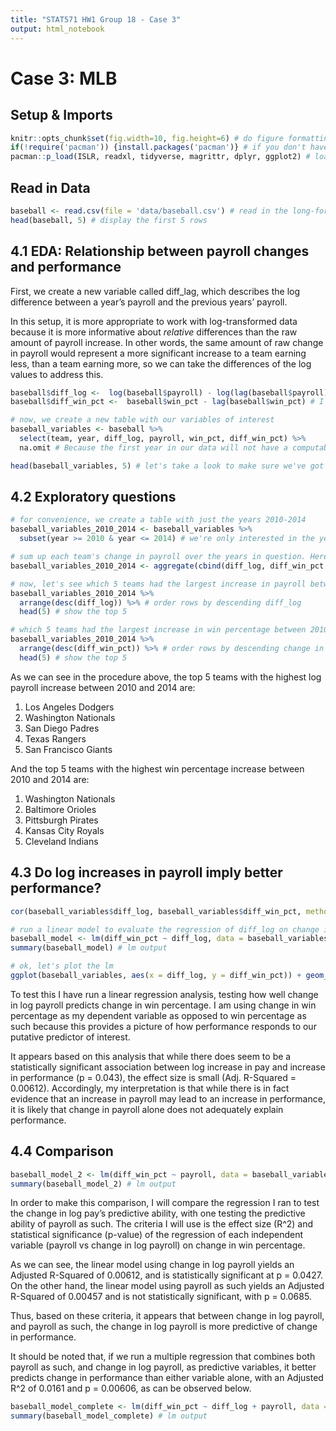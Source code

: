 ```yaml
---
title: "STAT571 HW1 Group 18 - Case 3"
output: html_notebook
---
```


# Case 3: MLB

## Setup & Imports
```r
knitr::opts_chunk$set(fig.width=10, fig.height=6) # do figure formatting for eventual knitted output
if(!require('pacman')) {install.packages('pacman')} # if you don't have pacman, install it
pacman::p_load(ISLR, readxl, tidyverse, magrittr, dplyr, ggplot2) # load necessary packages
```


## Read in Data
```r
baseball <- read.csv(file = 'data/baseball.csv') # read in the long-format csv as a data.frame
head(baseball, 5) # display the first 5 rows
```


## 4.1 EDA: Relationship between payroll changes and performance

First, we create a new variable called diff_lag, which describes the log difference between a year's payroll and the previous years' payroll.

In this setup, it is more appropriate to work with log-transformed data because it is more informative about *relative* differences than the raw amount of payroll increase. In other words, the same amount of raw change in payroll would represent a more significant increase to a team earning less, than a team earning more, so we can take the differences of the log values to address this. 
```r
baseball$diff_log <-  log(baseball$payroll) - log(lag(baseball$payroll)) # here we create the new variable of differences of log values
baseball$diff_win_pct <-  baseball$win_pct - lag(baseball$win_pct) # I'm also going to create a variable that describes the change in win_pct, which will be useful in 4.2 and later sections

# now, we create a new table with our variables of interest
baseball_variables <- baseball %>% 
  select(team, year, diff_log, payroll, win_pct, diff_win_pct) %>%
  na.omit # Because the first year in our data will not have a computable change from the previous year, it will produce an NA in the diff_log column. This particular row will not contain information relevant to our analysis, so we can simply omit the rows that have NAs. 

head(baseball_variables, 5) # let's take a look to make sure we've got what we need
```


## 4.2 Exploratory questions
```r
# for convenience, we create a table with just the years 2010-2014
baseball_variables_2010_2014 <- baseball_variables %>%
  subset(year >= 2010 & year <= 2014) # we're only interested in the years between 2010 and 2014 inclusive

# sum up each team's change in payroll over the years in question. Here I also do the same for the change in win percentage, as this will aid our subsequent comparison. 
baseball_variables_2010_2014 <- aggregate(cbind(diff_log, diff_win_pct ) ~ team, data = baseball_variables_2010_2014, FUN = sum)

# now, let's see which 5 teams had the largest increase in payroll between 2010 and 2014
baseball_variables_2010_2014 %>%
  arrange(desc(diff_log)) %>% # order rows by descending diff_log
  head(5) # show the top 5

# which 5 teams had the largest increase in win percentage between 2010 and 2014?
baseball_variables_2010_2014 %>% 
  arrange(desc(diff_win_pct)) %>% # order rows by descending change in win percentage
  head(5) # show the top 5
```
As we can see in the procedure above, the top 5 teams with the highest log payroll increase between 2010 and 2014 are:

1. Los Angeles Dodgers
2. Washington Nationals
3. San Diego Padres
4. Texas Rangers
5. San Francisco Giants

And the top 5 teams with the highest win percentage increase between 2010 and 2014 are: 

1. Washington Nationals
2. Baltimore Orioles
3. Pittsburgh Pirates
4. Kansas City Royals
5. Cleveland Indians


## 4.3 Do log increases in payroll imply better performance?
```r
cor(baseball_variables$diff_log, baseball_variables$diff_win_pct, method = 'pearson') # check the correlation between the two variables of interest (diff_log and change in win_pct)

# run a linear model to evaluate the regression of diff_log on change in win percentage 
baseball_model <- lm(diff_win_pct ~ diff_log, data = baseball_variables)
summary(baseball_model) # lm output

# ok, let's plot the lm 
ggplot(baseball_variables, aes(x = diff_log, y = diff_win_pct)) + geom_point(col = "steelblue4") + stat_smooth(method = "lm", col = "red3") + ggtitle("Linear Model | ∆Win Percentage ~ ∆Log Payroll | p=0.0427, Adj. R^2=0.00612") + xlab("∆Log Payroll") + ylab("∆Win Percentage")
```
To test this I have run a linear regression analysis, testing how well change in log payroll predicts change in win percentage. I am using change in win percentage as my dependent variable as opposed to win percentage as such because this provides a picture of how performance responds to our putative predictor of interest. 

It appears based on this analysis that while there does seem to be a statistically significant association between log increase in pay and increase in performance (p = 0.043), the effect size is small (Adj. R-Squared = 0.00612). Accordingly, my interpretation is that while there is in fact evidence that an increase in payroll may lead to an increase in performance, it is likely that change in payroll alone does not adequately explain performance.


## 4.4 Comparison
```r
baseball_model_2 <- lm(diff_win_pct ~ payroll, data = baseball_variables) # run a lm with payroll as the predictor variable
summary(baseball_model_2) # lm output
```
In order to make this comparison, I will compare the regression I ran to test the change in log pay's predictive ability, with one testing the predictive ability of payroll as such. The criteria I will use is the effect size (R^2) and statistical significance (p-value) of the regression of each independent variable (payroll vs change in log payroll) on change in win percentage. 

As we can see, the linear model using change in log payroll yields an Adjusted R-Squared of 0.00612, and is statistically significant at p = 0.0427. On the other hand, the linear model using payroll as such yields an Adjusted R-Squared of 0.00457 and is not statistically significant, with p = 0.0685.

Thus, based on these criteria, it appears that between change in log payroll, and payroll as such, the change in log payroll is more predictive of change in performance. 

It should be noted that, if we run a multiple regression that combines both payroll as such, and change in log payroll, as predictive variables, it better predicts change in performance than either variable alone, with an Adjusted R^2 of 0.0161 and p = 0.00606, as can be observed below. 
```r
baseball_model_complete <- lm(diff_win_pct ~ diff_log + payroll, data = baseball_variables) # multiple regression with both change in log payroll and payroll as predictive variables 
summary(baseball_model_complete) # lm output
```
